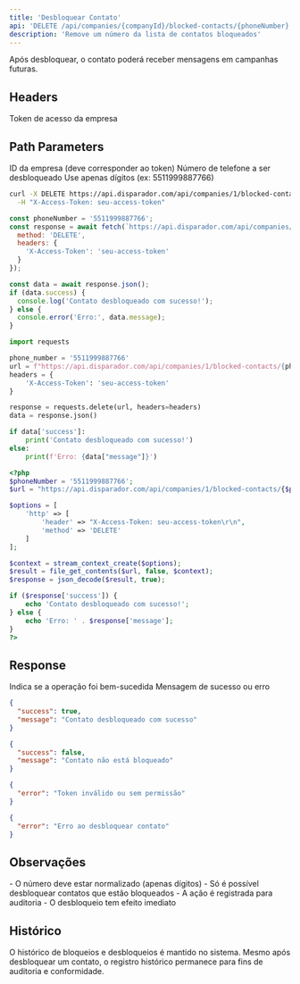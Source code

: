 ```yaml
---
title: 'Desbloquear Contato'
api: 'DELETE /api/companies/{companyId}/blocked-contacts/{phoneNumber}'
description: 'Remove um número da lista de contatos bloqueados'
---
```


<Note>
  Após desbloquear, o contato poderá receber mensagens em campanhas futuras.
</Note>

## Headers

<ParamField header="X-Access-Token" type="string" required>
  Token de acesso da empresa
</ParamField>

## Path Parameters

<ParamField path="companyId" type="number" required>
  ID da empresa (deve corresponder ao token)
</ParamField>

<ParamField path="phoneNumber" type="string" required>
  Número de telefone a ser desbloqueado
  
  <Note>
    Use apenas dígitos (ex: 5511999887766)
  </Note>
</ParamField>

<RequestExample>

```bash cURL
curl -X DELETE https://api.disparador.com/api/companies/1/blocked-contacts/5511999887766 \
  -H "X-Access-Token: seu-access-token"
```

```javascript JavaScript
const phoneNumber = '5511999887766';
const response = await fetch(`https://api.disparador.com/api/companies/1/blocked-contacts/${phoneNumber}`, {
  method: 'DELETE',
  headers: {
    'X-Access-Token': 'seu-access-token'
  }
});

const data = await response.json();
if (data.success) {
  console.log('Contato desbloqueado com sucesso!');
} else {
  console.error('Erro:', data.message);
}
```

```python Python
import requests

phone_number = '5511999887766'
url = f"https://api.disparador.com/api/companies/1/blocked-contacts/{phone_number}"
headers = {
    'X-Access-Token': 'seu-access-token'
}

response = requests.delete(url, headers=headers)
data = response.json()

if data['success']:
    print('Contato desbloqueado com sucesso!')
else:
    print(f'Erro: {data["message"]}')
```

```php PHP
<?php
$phoneNumber = '5511999887766';
$url = "https://api.disparador.com/api/companies/1/blocked-contacts/{$phoneNumber}";

$options = [
    'http' => [
        'header' => "X-Access-Token: seu-access-token\r\n",
        'method' => 'DELETE'
    ]
];

$context = stream_context_create($options);
$result = file_get_contents($url, false, $context);
$response = json_decode($result, true);

if ($response['success']) {
    echo 'Contato desbloqueado com sucesso!';
} else {
    echo 'Erro: ' . $response['message'];
}
?>
```

</RequestExample>

## Response

<ResponseField name="success" type="boolean">
  Indica se a operação foi bem-sucedida
</ResponseField>

<ResponseField name="message" type="string">
  Mensagem de sucesso ou erro
</ResponseField>

<ResponseExample>

```json 200 - Sucesso
{
  "success": true,
  "message": "Contato desbloqueado com sucesso"
}
```

```json 400 - Contato Não Encontrado
{
  "success": false,
  "message": "Contato não está bloqueado"
}
```

```json 401 - Token Inválido
{
  "error": "Token inválido ou sem permissão"
}
```

```json 500 - Erro Interno
{
  "error": "Erro ao desbloquear contato"
}
```

</ResponseExample>

## Observações

<Warning>
- O número deve estar normalizado (apenas dígitos)
- Só é possível desbloquear contatos que estão bloqueados
- A ação é registrada para auditoria
- O desbloqueio tem efeito imediato
</Warning>

## Histórico

<Note>
O histórico de bloqueios e desbloqueios é mantido no sistema. Mesmo após desbloquear um contato, o registro histórico permanece para fins de auditoria e conformidade.
</Note>